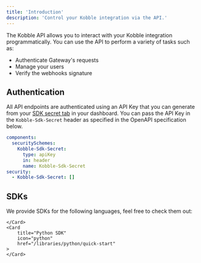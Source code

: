 ```yaml
---
title: 'Introduction'
description: 'Control your Kobble integration via the API.'
---
```


The Kobble API allows you to interact with your Kobble integration programmatically. You can use the API to perform a variety of tasks such as:
- Authenticate Gateway's requests
- Manage your users
- Verify the webhooks signature

## Authentication

All API endpoints are authenticated using an API Key that you can generate from your [SDK secret tab](https://app.kobble.io/p/sdk/secrets) in your dashboard. You can pass the API Key in the `Kobble-Sdk-Secret` header as specified in the OpenAPI specification below.

```yaml
components:
  securitySchemes:
    Kobble-Sdk-Secret:
      type: apiKey
      in: header
      name: Kobble-Sdk-Secret
security:
  - Kobble-Sdk-Secret: []
```


## SDKs

We provide SDKs for the following languages, feel free to check them out:

<CardGroup cols={2}>
    <Card
        title="Node SDK"
        icon="node"
        href="/libraries/nodejs/quick-start"
    >

    </Card>
    <Card
        title="Python SDK"
        icon="python"
        href="/libraries/python/quick-start"
    >
    </Card>
</CardGroup>
